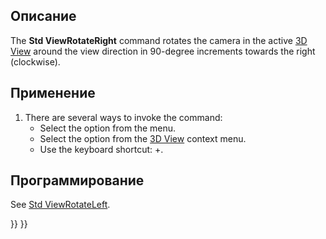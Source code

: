 <languages/>

<div class="mw-translate-fuzzy">
{{Docnav/ru
|[[Std_ViewRotateLeft/ru|Команда "Повернуть влево"]]
|[[Std_FreezeViews/ru|Меню "Положения камеры"]]
|[[Std_View_Menu/ru|Меню "Вид"]]
|IconL=Std_ViewRotateLeft.svg
|IconR=
|IconC=Freecad.svg
}}
</div>

{{GuiCommand/ru
|Name=Std ViewRotateRight
|Name/ru=Std ViewRotateRight
|MenuLocation=Вид → Стандартные виды → Повернуть вправо
|Workbenches=All
|Shortcut={{KEY|Shift}}+{{KEY|Right}}
|SeeAlso=[[Std_ViewRotateLeft/ru|Std ViewRotateLeft]]
}}

<span id="Description"></span>
==Описание==

The '''Std ViewRotateRight''' command rotates the camera in the active [[3D_View|3D View]] around the view direction in 90-degree increments towards the right (clockwise).

<span id="Usage"></span>
==Применение==

# There are several ways to invoke the command:
#* Select the {{MenuCommand|View → Standard Views → [[Image:Std_ViewRotateRight.svg|16px]] Rotate Right}} option from the menu.
#* Select the {{MenuCommand|Standard Views → [[Image:Std_ViewRotateRight.svg|16px]] Rotate Right}} option from the [[3D_View|3D View]] context menu.
#* Use the keyboard shortcut: {{KEY|Shift}}+{{KEY|Right}}.

<span id="Scripting"></span>
==Программирование==

See [[Std_ViewRotateLeft#Scripting|Std ViewRotateLeft]].


<div class="mw-translate-fuzzy">
{{Docnav/ru
|[[Std_ViewRotateLeft/ru|Команда "Повернуть влево"]]
|[[Std_FreezeViews/ru|Меню "Положения камеры"]]
|[[Std_View_Menu/ru|Меню "Вид"]]
|IconL=Std_ViewRotateLeft.svg
|IconR=
|IconC=Freecad.svg
}}
</div>

{{Std_Base_navi{{#translation:}}}}
{{Userdocnavi{{#translation:}}}}